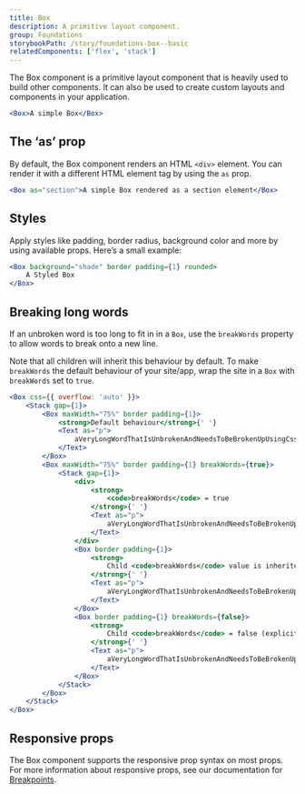 ```yaml
---
title: Box
description: A primitive layout component.
group: Foundations
storybookPath: /story/foundations-box--basic
relatedComponents: ['flex', 'stack']
---
```


The Box component is a primitive layout component that is heavily used to build other components. It can also be used to create custom layouts and components in your application.

```jsx live showCode
<Box>A simple Box</Box>
```

## The ‘as’ prop

By default, the Box component renders an HTML `<div>` element. You can render it with a different HTML element tag by using the `as` prop.

```jsx live showCode
<Box as="section">A simple Box rendered as a section element</Box>
```

## Styles

Apply styles like padding, border radius, background color and more by using available props. Here’s a small example:

```jsx live showCode
<Box background="shade" border padding={1} rounded>
	A Styled Box
</Box>
```

## Breaking long words

If an unbroken word is too long to fit in in a `Box`, use the `breakWords` property to allow words to break onto a new line.

Note that all children will inherit this behaviour by default. To make `breakWords` the default behaviour of your site/app,
wrap the site in a `Box` with `breakWords` set to `true`.

```jsx live
<Box css={{ overflow: 'auto' }}>
	<Stack gap={1}>
		<Box maxWidth="75%" border padding={1}>
			<strong>Default behaviour</strong>{' '}
			<Text as="p">
				aVeryLongWordThatIsUnbrokenAndNeedsToBeBrokenUpUsingCssForItToRenderNicelyOnThePage
			</Text>
		</Box>
		<Box maxWidth="75%" border padding={1} breakWords={true}>
			<Stack gap={1}>
				<div>
					<strong>
						<code>breakWords</code> = true
					</strong>{' '}
					<Text as="p">
						aVeryLongWordThatIsUnbrokenAndNeedsToBeBrokenUpUsingCssForItToRenderNicelyOnThePage
					</Text>
				</div>
				<Box border padding={1}>
					<strong>
						Child <code>breakWords</code> value is inherited from parent
					</strong>{' '}
					<Text as="p">
						aVeryLongWordThatIsUnbrokenAndNeedsToBeBrokenUpUsingCssForItToRenderNicelyOnThePage
					</Text>
				</Box>
				<Box border padding={1} breakWords={false}>
					<strong>
						Child <code>breakWords</code> = false (explicit)
					</strong>{' '}
					<Text as="p">
						aVeryLongWordThatIsUnbrokenAndNeedsToBeBrokenUpUsingCssForItToRenderNicelyOnThePage
					</Text>
				</Box>
			</Stack>
		</Box>
	</Stack>
</Box>
```

## Responsive props

The Box component supports the responsive prop syntax on most props. For more information about responsive props, see our documentation for [Breakpoints](/foundations/tokens/breakpoints#responsive-design-in-code).
